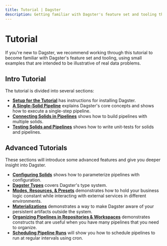 ```yaml
---
title: Tutorial | Dagster
description: Getting familiar with Dagster's feature set and tooling through a hands-on tutorial
---
```


# Tutorial

If you're new to Dagster, we recommend working through this tutorial to become familiar with Dagster's feature set and tooling, using small examples that are intended to be illustrative of real data problems.

## Intro Tutorial

The tutorial is divided into several sections:

- [**Setup for the Tutorial**](/tutorial/intro-tutorial/setup) has instructions for installing Dagster.
- [**A Single-Solid Pipeline**](/tutorial/intro-tutorial/single-solid-pipeline) explains Dagster's core concepts and shows how to execute a single-step pipeline.
- [**Connecting Solids in Pipelines**](/tutorial/intro-tutorial/connecting-solids) shows how to build pipelines with multiple solids.
- [**Testing Solids and Pipelines**](/tutorial/intro-tutorial/testable) shows how to write unit-tests for solids and pipelines.

## Advanced Tutorials

These sections will introduce some advanced features and give you deeper insight into Dagster.

- [**Configuring Solids**](/tutorial/intro-tutorial/configuring-solids) shows how to parameterize pipelines with configuration.
- [**Dagster Types**](/tutorial/advanced-tutorial/types) covers Dagster's type system.
- [**Modes, Resources, & Presets**](/tutorial/advanced-tutorial/pipelines) demonstrates how to hold your business logic constant while interacting with external services in different environments.
- [**Materializations**](/tutorial/advanced-tutorial/materializations) demonstrates a way to make Dagster aware of your persistent artifacts outside the system.
- [**Organizing Pipelines in Repositories & Workspaces**](/tutorial/advanced-tutorial/repositories) demonstrates constructs that are useful when you have many pipelines that you need to organize.
- [**Scheduling Pipeline Runs**](/tutorial/advanced-tutorial/scheduling) will show you how to schedule pipelines to run at regular intervals using cron.
